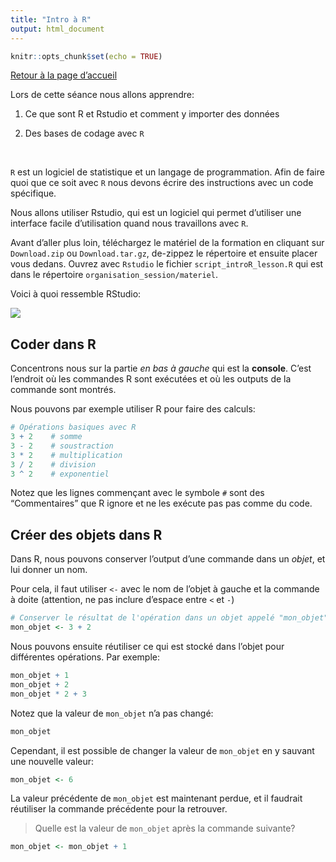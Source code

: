 ```yaml
---
title: "Intro à R"
output: html_document
---
```


```r
knitr::opts_chunk$set(echo = TRUE)
```


[Retour à la page d'accueil](https://scortijo.github.io/2021_L3_R/)




Lors de cette séance nous allons apprendre:

1. Ce que sont R et Rstudio et comment y importer des données

2. Des bases de codage avec ``R`` 

<br>

``R`` est un logiciel de statistique et un langage de programmation. Afin de faire quoi que ce soit avec ``R`` nous devons écrire des instructions avec un code spécifique.

Nous allons utiliser Rstudio, qui est un logiciel qui permet d'utiliser une interface facile d'utilisation quand nous travaillons avec ``R``.


Avant d'aller plus loin, téléchargez le matériel de la formation en cliquant sur `Download.zip` ou `Download.tar.gz`, de-zippez le répertoire et ensuite placer vous dedans. Ouvrez avec `Rstudio` le fichier `script_introR_lesson.R` qui est dans le répertoire `organisation_session/materiel`.

Voici à quoi ressemble RStudio:

![](http://www.datacarpentry.org/R-ecology-lesson/img/rstudio-screenshot.png)

## Coder dans R


Concentrons nous sur la partie _en bas à gauche_ qui est la **console**. C'est l'endroit où les commandes R sont exécutées et où les outputs de la commande sont montrés. 


Nous pouvons par exemple utiliser R pour faire des calculs:


```r
# Opérations basiques avec R
3 + 2    # somme
3 - 2    # soustraction
3 * 2    # multiplication
3 / 2    # division
3 ^ 2    # exponentiel
```

Notez que les lignes commençant avec le symbole `#` sont des "Commentaires" que R ignore et ne les exécute pas pas comme du code. 


## Créer des objets dans R

Dans R, nous pouvons conserver l'output d'une commande dans un _objet_, et lui donner un nom.

Pour cela, il faut utiliser `<-` avec le nom de l'objet à gauche et la commande à doite (attention, ne pas inclure d'espace entre `<` et `-`)


```r
# Conserver le résultat de l'opération dans un objet appelé "mon_objet" 
mon_objet <- 3 + 2
```

Nous pouvons ensuite réutiliser ce qui est stocké dans l'objet pour différentes opérations. Par exemple:

```r
mon_objet + 1
mon_objet + 2
mon_objet * 2 + 3
```

Notez que la valeur de `mon_objet` n'a pas changé:

```r
mon_objet
```

Cependant, il est possible de changer la valeur de `mon_objet` en y sauvant une nouvelle valeur:

```r
mon_objet <- 6
```

La valeur précédente de `mon_objet` est maintenant perdue, et il faudrait réutiliser la commande précédente pour la retrouver. 

> Quelle est la valeur de `mon_objet` après la commande suivante?

```r
mon_objet <- mon_objet + 1
```


